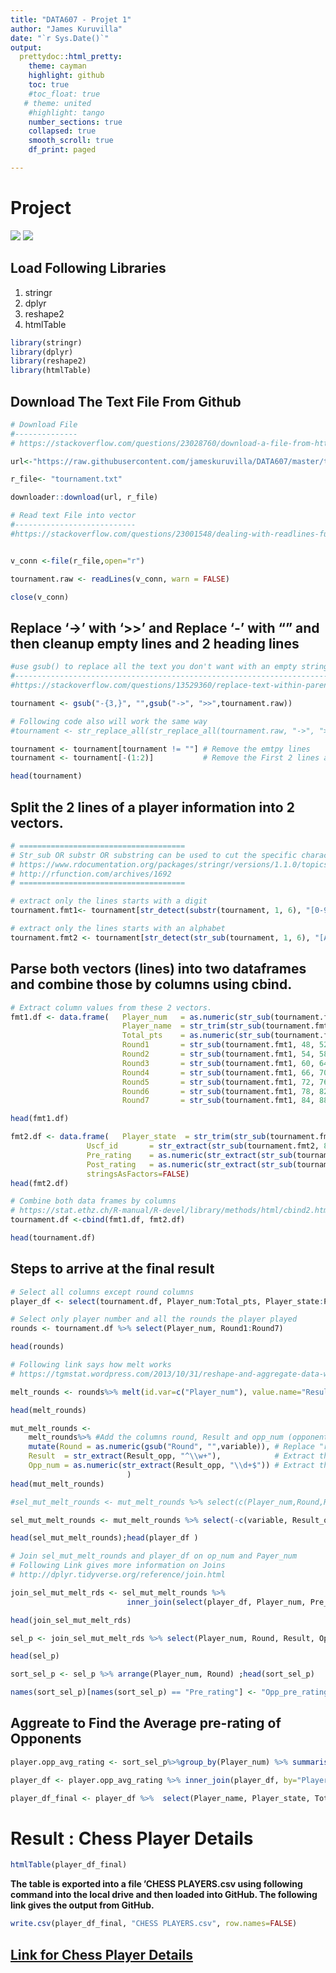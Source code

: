 ```yaml
---
title: "DATA607 - Projet 1"
author: "James Kuruvilla"
date: "`r Sys.Date()`"
output:
  prettydoc::html_pretty:
    theme: cayman
    highlight: github
    toc: true
    #toc_float: true
   # theme: united
    #highlight: tango
    number_sections: true
    collapsed: true
    smooth_scroll: true
    df_print: paged

---
```


# Project
![](C:\Users\james\Documents\GitHub\DATA607\DATA607\Project1_1.JPG)
![](C:\Users\james\Documents\GitHub\DATA607\DATA607\Project1_2.JPG)

## Load Following Libraries

1. stringr    
2. dplyr  
3. reshape2  
4. htmlTable  

```r
library(stringr)
library(dplyr)
library(reshape2)
library(htmlTable)
```

## Download The Text File From Github
```r
# Download File
#--------------
# https://stackoverflow.com/questions/23028760/download-a-file-from-https-using-download-file

url<-"https://raw.githubusercontent.com/jameskuruvilla/DATA607/master/tournament.txt"

r_file<- "tournament.txt"

downloader::download(url, r_file)

# Read text File into vector
#---------------------------
#https://stackoverflow.com/questions/23001548/dealing-with-readlines-function-in-r


v_conn <-file(r_file,open="r")

tournament.raw <- readLines(v_conn, warn = FALSE)

close(v_conn)
```


## Replace '->' with '>>' and Replace '-' with "" and then cleanup empty lines and 2 heading lines
```r
#use gsub() to replace all the text you don't want with an empty string.
#-----------------------------------------------------------------------
#https://stackoverflow.com/questions/13529360/replace-text-within-parenthesis-in-r

tournament <- gsub("-{3,}", "",gsub("->", ">>",tournament.raw))

# Following code also will work the same way
#tournament <- str_replace_all(str_replace_all(tournament.raw, "->", ">>"), "-{3,}", "")

tournament <- tournament[tournament != ""] # Remove the emtpy lines
tournament <- tournament[-(1:2)]           # Remove the First 2 lines as those are headings

head(tournament)
```

## Split the 2 lines of a player information into 2 vectors.

```r
# =====================================
# Str_sub OR substr OR substring can be used to cut the specific character set from the strng 
# https://www.rdocumentation.org/packages/stringr/versions/1.1.0/topics/str_sub
# http://rfunction.com/archives/1692
# =====================================

# extract only the lines starts with a digit
tournament.fmt1<- tournament[str_detect(substr(tournament, 1, 6), "[0-9]")]   

# extract only the lines starts with an alphabet
tournament.fmt2 <- tournament[str_detect(str_sub(tournament, 1, 6), "[A-Z]{2,2}")]  

```
## Parse both vectors (lines) into two dataframes and combine those by columns using cbind.

```r
# Extract column values from these 2 vectors.
fmt1.df <- data.frame(   Player_num   = as.numeric(str_sub(tournament.fmt1, 1,  6)),
                         Player_name  = str_trim(str_sub(tournament.fmt1, 8,  40), side="both"),
                         Total_pts    = as.numeric(str_sub(tournament.fmt1, 42, 46)),
                         Round1       = str_sub(tournament.fmt1, 48, 52),
                         Round2       = str_sub(tournament.fmt1, 54, 58),
                         Round3       = str_sub(tournament.fmt1, 60, 64),
                         Round4       = str_sub(tournament.fmt1, 66, 70),
                         Round5       = str_sub(tournament.fmt1, 72, 76),
                         Round6       = str_sub(tournament.fmt1, 78, 82),
                         Round7       = str_sub(tournament.fmt1, 84, 88), stringsAsFactors=FALSE)

head(fmt1.df)

fmt2.df <- data.frame(   Player_state  = str_trim(str_sub(tournament.fmt2, 1,  6), side="both"),
                 Uscf_id       = str_extract(str_sub(tournament.fmt2, 8,  40), "\\d+"),
                 Pre_rating    = as.numeric(str_extract(str_sub(tournament.fmt2, 8,  40), "(?<=R: ).\\d+(?=)")),
                 Post_rating   = as.numeric(str_extract(str_sub(tournament.fmt2, 8,  40), "(?<=>>).\\d+(?=)")),
                 stringsAsFactors=FALSE)
head(fmt2.df)

# Combine both data frames by columns
# https://stat.ethz.ch/R-manual/R-devel/library/methods/html/cbind2.html 
tournament.df <-cbind(fmt1.df, fmt2.df)

head(tournament.df)

```
## Steps to arrive at the final result
```r
# Select all columns except round columns
player_df <- select(tournament.df, Player_num:Total_pts, Player_state:Post_rating)  #Select requires the dplyr package

# Select only player number and all the rounds the player played
rounds <- tournament.df %>% select(Player_num, Round1:Round7)

head(rounds)
```

```r
# Following link says how melt works 
# https://tgmstat.wordpress.com/2013/10/31/reshape-and-aggregate-data-with-the-r-package-reshape2/

melt_rounds <- rounds%>% melt(id.var=c("Player_num"), value.name="Result_opp")

head(melt_rounds)
```

```r
mut_melt_rounds <- 
    melt_rounds%>% #Add the columns round, Result and opp_num (opponent Number)
    mutate(Round = as.numeric(gsub("Round", "",variable)), # Replace "round" with "" in the column 'variable'
    Result  = str_extract(Result_opp, "^\\w+"),            # Extract the begginning word
    Opp_num = as.numeric(str_extract(Result_opp, "\\d+$")) # Extract the ending Digits.
                          ) 
head(mut_melt_rounds)

```

```r
#sel_mut_melt_rounds <- mut_melt_rounds %>% select(c(Player_num,Round,Result,Opp_num)) # 

sel_mut_melt_rounds <- mut_melt_rounds %>% select(-c(variable, Result_opp)) # Remove the columns 'variable' and 'Result_opp'

head(sel_mut_melt_rounds);head(player_df )

```

```r
# Join sel_mut_melt_rounds and player_df on op_num and Payer_num 
# Following Link gives more information on Joins
# http://dplyr.tidyverse.org/reference/join.html 

join_sel_mut_melt_rds <- sel_mut_melt_rounds %>% 
                          inner_join(select(player_df, Player_num, Pre_rating,Post_rating), by = c("Opp_num" = "Player_num"))

head(join_sel_mut_melt_rds)


```

```r
sel_p <- join_sel_mut_melt_rds %>% select(Player_num, Round, Result, Opp_num, Pre_rating)

head(sel_p)

sort_sel_p <- sel_p %>% arrange(Player_num, Round) ;head(sort_sel_p)

names(sort_sel_p)[names(sort_sel_p) == "Pre_rating"] <- "Opp_pre_rating" ;head(sort_sel_p)


```

## Aggreate to Find the Average pre-rating of Opponents

```r
player.opp_avg_rating <- sort_sel_p%>%group_by(Player_num) %>% summarise(Opp_avg_pre_rating = round(mean(Opp_pre_rating)))

player_df <- player.opp_avg_rating %>% inner_join(player_df, by="Player_num")

player_df_final <- player_df %>%  select(Player_name, Player_state, Total_pts,Pre_rating, Opp_avg_pre_rating) 

```


# Result : Chess Player Details
```r
htmlTable(player_df_final)
```


**The table is exported into a file 'CHESS PLAYERS.csv using following command into the local drive and then loaded into GitHub. The following link gives the output from GitHub.**

```r
write.csv(player_df_final, "CHESS PLAYERS.csv", row.names=FALSE)
```


## [Link for Chess Player Details](https://github.com/jameskuruvilla/DATA607/blob/master/CHESS%20PLAYERS.csv)
  
  
  




